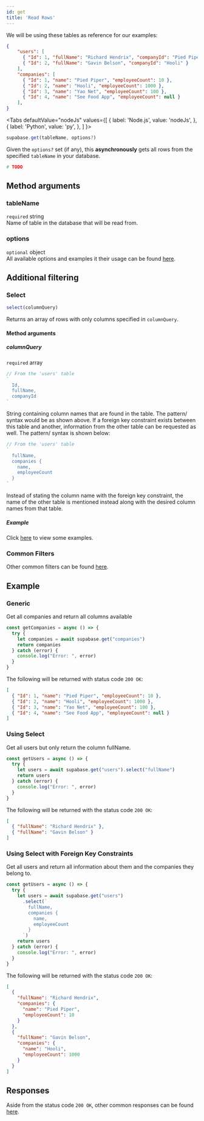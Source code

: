```yaml
---
id: get
title: 'Read Rows'
---
```



We will be using these tables as reference for our examples:
```json
{
    "users": [
      { "Id": 1, "fullName": "Richard Hendrix", "companyId": "Pied Piper" },
      { "Id": 2, "fullName": "Gavin Belson", "companyId": "Hooli" }
    ],
    "companies": [
      { "Id": 1, "name": "Pied Piper", "employeeCount": 10 },
      { "Id": 2, "name": "Hooli", "employeeCount": 1000 },
      { "Id": 3, "name": "Yao Net", "employeeCount": 100 },
      { "Id": 4, "name": "See Food App", "employeeCount": null }
    ],
}
```

<Tabs
  defaultValue="nodeJs"
  values={[
    { label: 'Node.js', value: 'nodeJs', },
    { label: 'Python', value: 'py', },
  ]
}>
<TabItem value="nodeJs">

```js
supabase.get(tableName, options?)

```
Given the `options?` set (if any), this **asynchronously** gets all rows from the specified `tableName` in your database.
</TabItem>

<TabItem value="py">

```py
# TODO
```
</TabItem>
</Tabs>

## Method arguments
### tableName
`required` string  
Name of table in the database that will be read from.

### options
`optional` object  
All available options and examples it their usage can be found [here](../library/options).

## Additional filtering
### Select
```js
select(columnQuery)
```

Returns an array of rows with only columns specified in `columnQuery`.

#### Method arguments
##### columnQuery
`required` array
```js
// From the 'users' table
`
  Id,
  fullName,
  companyId
`
```
String containing column names that are found in the table. The pattern/ syntax would be as shown above.
If a foreign key constraint exists between this table and another, information from
the other table can be requested as well. The pattern/ syntax is shown below:
```js
// From the 'users' table
`
  fullName,
  companies {
    name,
    employeeCount
  }
`
```
Instead of stating the column name with the foreign key constraint, the name of the other table is mentioned instead 
along with the desired column names from that table.

##### Example
Click [here](../library/get#using-select) to view some examples.


### Common Filters
Other common filters can be found [here](../library/filters).

## Example

### Generic
Get all companies and return all columns available
```js {3}
const getCompanies = async () => {
  try {
    let companies = await supabase.get("companies")
    return companies
  } catch (error) {
    console.log("Error: ", error)
  }
}
```
The following will be returned with status code `200 OK`:
```json
[
  { "Id": 1, "name": "Pied Piper", "employeeCount": 10 },
  { "Id": 2, "name": "Hooli", "employeeCount": 1000 },
  { "Id": 3, "name": "Yao Net", "employeeCount": 100 },
  { "Id": 4, "name": "See Food App", "employeeCount": null }
]
```

### Using Select
Get all users but only return the column fullName.
```js {3}
const getUsers = async () => {
  try {
    let users = await supabase.get("users").select("fullName")
    return users
  } catch (error) {
    console.log("Error: ", error)
  }
}
```
The following will be returned with the status code `200 OK`:
```json
[
  { "fullName": "Richard Hendrix" },
  { "fullName": "Gavin Belson" }
]
```


### Using Select with Foreign Key Constraints
Get all users and return all information about them and the companies they belong to.
```js {3-10}
const getUsers = async () => {
  try {
    let users = await supabase.get("users")
      .select(`
        fullName,
        companies {
          name,
          employeeCount
        }
      `)
    return users
  } catch (error) {
    console.log("Error: ", error)
  }
}
```
The following will be returned with the status code `200 OK`:
```json
[
  {
    "fullName": "Richard Hendrix",
    "companies": {
      "name": "Pied Piper",
      "employeeCount": 10
    }
  },
  {
    "fullName": "Gavin Belson",
    "companies": {
      "name": "Hooli",
      "employeeCount": 1000 
    }
  }
]
```

## Responses
Aside from the status code `200 OK`, other common responses can be found [here](../library/responses).
